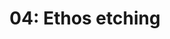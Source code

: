 ---
title: '04: Ethos etching'
summary: "Define the full personality of FarmTech as a brand and establish and document it's guiding principles."
start: '2025-01-06'
duration: '2 days'
owner:
    image: '@uploads/avatars/kb.jpg'
    title: 'kb'
status: 'Slated'
---